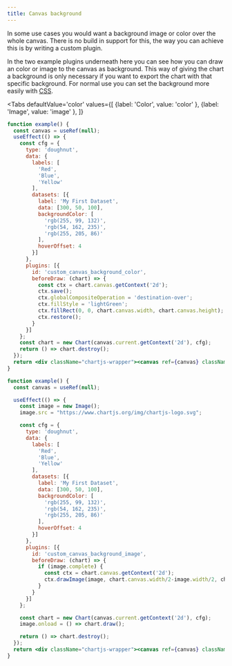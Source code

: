 ```yaml
---
title: Canvas background
---
```


In some use cases you would want a background image or color over the whole canvas. There is no build in support for this, the way you can achieve this is by writing a custom plugin.

In the two example plugins underneath here you can see how you can draw an color or image to the canvas as background. This way of giving the chart a background is only necessary if you want to export the chart with that specific background.
For normal use you can set the background more easily with [CSS](https://www.w3schools.com/cssref/css3_pr_background.asp).


<Tabs
    defaultValue='color'
    values={[
        {label: 'Color', value: 'color' },
        {label: 'Image', value: 'image' },
    ]}
>
<TabItem value="color">

```jsx live
function example() {
  const canvas = useRef(null);
  useEffect(() => {
    const cfg = {
      type: 'doughnut',
      data: {
        labels: [
          'Red',
          'Blue',
          'Yellow'
        ],
        datasets: [{
          label: 'My First Dataset',
          data: [300, 50, 100],
          backgroundColor: [
            'rgb(255, 99, 132)',
            'rgb(54, 162, 235)',
            'rgb(255, 205, 86)'
          ],
          hoverOffset: 4
        }]
      },
      plugins: [{
        id: 'custom_canvas_background_color',
        beforeDraw: (chart) => {
          const ctx = chart.canvas.getContext('2d');
          ctx.save();
          ctx.globalCompositeOperation = 'destination-over';
          ctx.fillStyle = 'lightGreen';
          ctx.fillRect(0, 0, chart.canvas.width, chart.canvas.height);
          ctx.restore();
        }
      }]
    };
    const chart = new Chart(canvas.current.getContext('2d'), cfg);
    return () => chart.destroy();
  });
  return <div className="chartjs-wrapper"><canvas ref={canvas} className="chartjs"></canvas></div>;
}
```

</TabItem>

<TabItem value="image">

```jsx live
function example() {
  const canvas = useRef(null);

  useEffect(() => {
    const image = new Image();
    image.src = "https://www.chartjs.org/img/chartjs-logo.svg";

    const cfg = {
      type: 'doughnut',
      data: {
        labels: [
          'Red',
          'Blue',
          'Yellow'
        ],
        datasets: [{
          label: 'My First Dataset',
          data: [300, 50, 100],
          backgroundColor: [
            'rgb(255, 99, 132)',
            'rgb(54, 162, 235)',
            'rgb(255, 205, 86)'
          ],
          hoverOffset: 4
        }]
      },
      plugins: [{
        id: 'custom_canvas_background_image',
        beforeDraw: (chart) => {
          if (image.complete) {
            const ctx = chart.canvas.getContext('2d');
            ctx.drawImage(image, chart.canvas.width/2-image.width/2, chart.canvas.height/2-image.height/2);
          }
        }
      }]
    };

    const chart = new Chart(canvas.current.getContext('2d'), cfg);
    image.onload = () => chart.draw();

    return () => chart.destroy();
  });
  return <div className="chartjs-wrapper"><canvas ref={canvas} className="chartjs"></canvas></div>;
}
```

</TabItem>
</Tabs>
